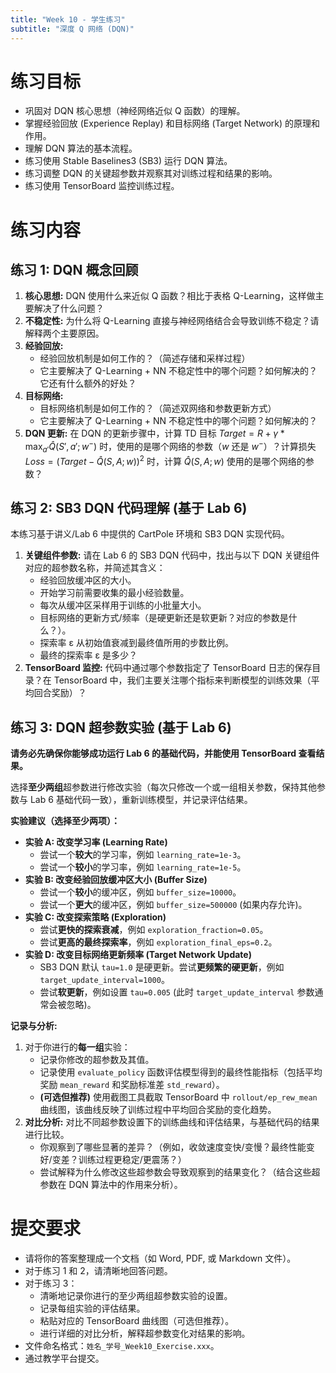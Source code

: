 ```yaml
---
title: "Week 10 - 学生练习"
subtitle: "深度 Q 网络 (DQN)"
---
```


# 练习目标

*   巩固对 DQN 核心思想（神经网络近似 Q 函数）的理解。
*   掌握经验回放 (Experience Replay) 和目标网络 (Target Network) 的原理和作用。
*   理解 DQN 算法的基本流程。
*   练习使用 Stable Baselines3 (SB3) 运行 DQN 算法。
*   练习调整 DQN 的关键超参数并观察其对训练过程和结果的影响。
*   练习使用 TensorBoard 监控训练过程。

# 练习内容

## 练习 1: DQN 概念回顾

1.  **核心思想:** DQN 使用什么来近似 Q 函数？相比于表格 Q-Learning，这样做主要解决了什么问题？
2.  **不稳定性:** 为什么将 Q-Learning 直接与神经网络结合会导致训练不稳定？请解释两个主要原因。
3.  **经验回放:**
    *   经验回放机制是如何工作的？（简述存储和采样过程）
    *   它主要解决了 Q-Learning + NN 不稳定性中的哪个问题？如何解决的？它还有什么额外的好处？
4.  **目标网络:**
    *   目标网络机制是如何工作的？（简述双网络和参数更新方式）
    *   它主要解决了 Q-Learning + NN 不稳定性中的哪个问题？如何解决的？
5.  **DQN 更新:** 在 DQN 的更新步骤中，计算 TD 目标 $Target = R + \gamma * \max_{a'} \hat{Q}(S', a'; w^{-})$ 时，使用的是哪个网络的参数（$w$ 还是 $w^{-}$）？计算损失 $Loss = (Target - \hat{Q}(S, A; w))^2$ 时，计算 $\hat{Q}(S, A; w)$ 使用的是哪个网络的参数？

## 练习 2: SB3 DQN 代码理解 (基于 Lab 6)

本练习基于讲义/Lab 6 中提供的 CartPole 环境和 SB3 DQN 实现代码。

1.  **关键组件参数:** 请在 Lab 6 的 SB3 DQN 代码中，找出与以下 DQN 关键组件对应的超参数名称，并简述其含义：
    *   经验回放缓冲区的大小。
    *   开始学习前需要收集的最小经验数量。
    *   每次从缓冲区采样用于训练的小批量大小。
    *   目标网络的更新方式/频率（是硬更新还是软更新？对应的参数是什么？）。
    *   探索率 ε 从初始值衰减到最终值所用的步数比例。
    *   最终的探索率 ε 是多少？
2.  **TensorBoard 监控:** 代码中通过哪个参数指定了 TensorBoard 日志的保存目录？在 TensorBoard 中，我们主要关注哪个指标来判断模型的训练效果（平均回合奖励）？

## 练习 3: DQN 超参数实验 (基于 Lab 6)

**请务必先确保你能够成功运行 Lab 6 的基础代码，并能使用 TensorBoard 查看结果。**

选择**至少两组**超参数进行修改实验（每次只修改一个或一组相关参数，保持其他参数与 Lab 6 基础代码一致），重新训练模型，并记录评估结果。

**实验建议（选择至少两项）：**

*   **实验 A: 改变学习率 (Learning Rate)**
    *   尝试一个**较大**的学习率，例如 `learning_rate=1e-3`。
    *   尝试一个**较小**的学习率，例如 `learning_rate=1e-5`。
*   **实验 B: 改变经验回放缓冲区大小 (Buffer Size)**
    *   尝试一个**较小**的缓冲区，例如 `buffer_size=10000`。
    *   尝试一个**更大**的缓冲区，例如 `buffer_size=500000` (如果内存允许)。
*   **实验 C: 改变探索策略 (Exploration)**
    *   尝试**更快的探索衰减**，例如 `exploration_fraction=0.05`。
    *   尝试**更高的最终探索率**，例如 `exploration_final_eps=0.2`。
*   **实验 D: 改变目标网络更新频率 (Target Network Update)**
    *   SB3 DQN 默认 `tau=1.0` 是硬更新。尝试**更频繁的硬更新**，例如 `target_update_interval=1000`。
    *   尝试**软更新**，例如设置 `tau=0.005` (此时 `target_update_interval` 参数通常会被忽略)。

**记录与分析:**

1.  对于你进行的**每一组**实验：
    *   记录你修改的超参数及其值。
    *   记录使用 `evaluate_policy` 函数评估模型得到的最终性能指标（包括平均奖励 `mean_reward` 和奖励标准差 `std_reward`）。
    *   **(可选但推荐)** 使用截图工具截取 TensorBoard 中 `rollout/ep_rew_mean` 曲线图，该曲线反映了训练过程中平均回合奖励的变化趋势。
2.  **对比分析:** 对比不同超参数设置下的训练曲线和评估结果，与基础代码的结果进行比较。
    *   你观察到了哪些显著的差异？（例如，收敛速度变快/变慢？最终性能变好/变差？训练过程更稳定/更震荡？）
    *   尝试解释为什么修改这些超参数会导致观察到的结果变化？（结合这些超参数在 DQN 算法中的作用来分析）。

# 提交要求

*   请将你的答案整理成一个文档（如 Word, PDF, 或 Markdown 文件）。
*   对于练习 1 和 2，请清晰地回答问题。
*   对于练习 3：
    *   清晰地记录你进行的至少两组超参数实验的设置。
    *   记录每组实验的评估结果。
    *   粘贴对应的 TensorBoard 曲线图（可选但推荐）。
    *   进行详细的对比分析，解释超参数变化对结果的影响。
*   文件命名格式：`姓名_学号_Week10_Exercise.xxx`。
*   通过教学平台提交。